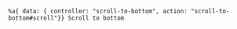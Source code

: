 ```haml
%a{ data: { controller: "scroll-to-bottom", action: "scroll-to-bottom#scroll"}} Scroll to bottom
```